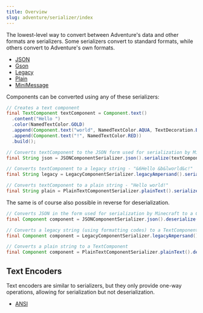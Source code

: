 ```yaml
---
title: Overview
slug: adventure/serializer/index
---
```


The lowest-level way to convert between Adventure's data and other formats
are serializers. Some serializers convert to standard formats, while others
convert to Adventure's own formats.

- [JSON](/adventure/serializer/json)
- [Gson](/adventure/serializer/gson)
- [Legacy](/adventure/serializer/legacy)
- [Plain](/adventure/serializer/plain)
- [MiniMessage](/adventure/minimessage/index)

Components can be converted using any of these serializers:

```java
// Creates a text component
final TextComponent textComponent = Component.text()
  .content("Hello ")
  .color(NamedTextColor.GOLD)
  .append(Component.text("world", NamedTextColor.AQUA, TextDecoration.BOLD))
  .append(Component.text("!", NamedTextColor.RED))
  .build();

// Converts textComponent to the JSON form used for serialization by Minecraft.
final String json = JSONComponentSerializer.json().serialize(textComponent);

// Converts textComponent to a legacy string - "&6Hello &b&lworld&c!"
final String legacy = LegacyComponentSerializer.legacyAmpersand().serialize(textComponent);

// Converts textComponent to a plain string - "Hello world!"
final String plain = PlainTextComponentSerializer.plainText().serialize(textComponent);
```

The same is of course also possible in reverse for deserialization.

```java
// Converts JSON in the form used for serialization by Minecraft to a Component
final Component component = JSONComponentSerializer.json().deserialize(json);

// Converts a legacy string (using formatting codes) to a TextComponent
final Component component = LegacyComponentSerializer.legacyAmpersand().deserialize("&6Hello &b&lworld&c!");

// Converts a plain string to a TextComponent
final Component component = PlainTextComponentSerializer.plainText().deserialize("Hello world!");
```

## Text Encoders

Text encoders are similar to serializers, but they only provide one-way
operations, allowing for serialization but not deserialization.

- [ANSI](/adventure/serializer/ansi)
